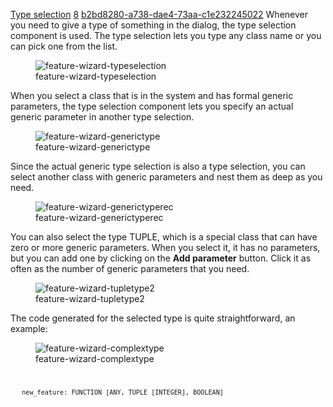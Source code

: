 [[Property:title|Type selection]]
[[Property:weight|8]]
[[Property:uuid|b2bd8280-a738-dae4-73aa-c1e232245022]]
Whenever you need to give a type of something in the dialog, the type selection component is used. The type selection lets you type any class name or you can pick one from the list.


[[Image:feature-wizard-typeselection]]  


When you select a class that is in the system and has formal generic parameters, the type selection component lets you specify an actual generic parameter in another type selection.


[[Image:feature-wizard-generictype]]


{{note|The window might grow in size because of the added component. }}


Since the actual generic type selection is also a type selection, you can select another class with generic parameters and nest them as deep as you need.


[[Image:feature-wizard-generictyperec]]


You can also select the type <eiffel>TUPLE</eiffel>, which is a special class that can have zero or more generic parameters. When you select it, it has no parameters, but you can add one by clicking on the '''Add parameter''' button. Click it as often as the number of generic parameters that you need. 


[[Image:feature-wizard-tupletype2]]


{{warning|If you need a very complex type, it is better not to use the dialog, as the window might grow bigger than your screen. After you completed the feature, edit it manually in the class text. }}


The code generated for the selected type is quite straightforward, an example:


[[Image:feature-wizard-complextype]]

<code>
    new_feature: FUNCTION [ANY, TUPLE [INTEGER], BOOLEAN]
</code>




